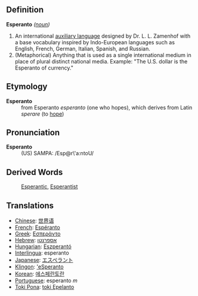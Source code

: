==Definition==

;'''Esperanto''' ''([[noun]])''
#An international [[auxiliary language]] designed by Dr. L. L. Zamenhof with a base vocabulary inspired by Indo-European languages such as English, French, German, Italian, Spanish, and Russian.
#(Metaphorical) Anything that is used as a single international medium in place of plural distinct national media.  Example: "The U.S. dollar is the Esperanto of currency."

==Etymology==
;'''Esperanto'''
:from Esperanto ''esperanto'' (one who hopes), which derives from Latin ''sperare'' (to [[hope]])

==Pronunciation==
;'''Esperanto'''
:(US) SAMPA: /Esp@r\'a:ntoU/

==Derived Words==
:[[Esperantic]], [[Esperantist]]

==Translations==
*[[Chinese]]: [[世界语]]
*[[French]]: [[Espéranto]]
*[[Greek]]: [[Εσπεράντο]]
*[[Hebrew]]: [[אספרנטו]]
*[[Hungarian]]: [[Eszperantó]]
*[[Interlingua]]: esperanto
*[[Japanese]]: [[エスペラント]]
*[[Klingon]]: [['eSperanto]]
*[[Korean]]: [[에스페란토란]]
*[[Portuguese]]: esperanto ''m''
*[[Toki Pona]]: [[toki Epelanto]]